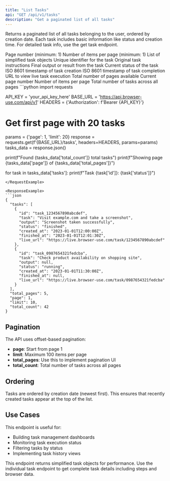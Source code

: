 ```yaml
---
title: "List Tasks"
api: "GET /api/v1/tasks"
description: "Get a paginated list of all tasks"
---
```


Returns a paginated list of all tasks belonging to the user, ordered by creation date. Each task includes basic information like status and creation time. For detailed task info, use the get task endpoint.

<ParamField query="page" type="integer" default="1">
  Page number (minimum: 1)
</ParamField>

<ParamField query="limit" type="integer" default="10">
  Number of items per page (minimum: 1)
</ParamField>

<ResponseField name="tasks" type="array">
  List of simplified task objects
  <ResponseField name="id" type="string">
    Unique identifier for the task
  </ResponseField>
  <ResponseField name="task" type="string">
    Original task instructions
  </ResponseField>
  <ResponseField name="output" type="string">
    Final output or result from the task
  </ResponseField>
  <ResponseField name="status" type="string">
    Current status of the task
  </ResponseField>
  <ResponseField name="created_at" type="string">
    ISO 8601 timestamp of task creation
  </ResponseField>
  <ResponseField name="finished_at" type="string">
    ISO 8601 timestamp of task completion
  </ResponseField>
  <ResponseField name="live_url" type="string">
    URL to view live task execution
  </ResponseField>
</ResponseField>

<ResponseField name="total_pages" type="integer">
  Total number of pages available
</ResponseField>

<ResponseField name="page" type="integer">
  Current page number
</ResponseField>

<ResponseField name="limit" type="integer">
  Number of items per page
</ResponseField>

<ResponseField name="total_count" type="integer">
  Total number of tasks across all pages
</ResponseField>

<RequestExample>
```python
import requests

API_KEY = 'your_api_key_here'
BASE_URL = 'https://api.browser-use.com/api/v1'
HEADERS = {'Authorization': f'Bearer {API_KEY}'}

# Get first page with 20 tasks
params = {'page': 1, 'limit': 20}
response = requests.get(f'{BASE_URL}/tasks', headers=HEADERS, params=params)
tasks_data = response.json()

print(f"Found {tasks_data['total_count']} total tasks")
print(f"Showing page {tasks_data['page']} of {tasks_data['total_pages']}")

for task in tasks_data['tasks']:
    print(f"Task {task['id']}: {task['status']}")
```
</RequestExample>

<ResponseExample>
```json
{
  "tasks": [
    {
      "id": "task_1234567890abcdef",
      "task": "Visit example.com and take a screenshot",
      "output": "Screenshot taken successfully",
      "status": "finished",
      "created_at": "2023-01-01T12:00:00Z",
      "finished_at": "2023-01-01T12:01:30Z",
      "live_url": "https://live.browser-use.com/task/1234567890abcdef"
    },
    {
      "id": "task_0987654321fedcba",
      "task": "Check product availability on shopping site",
      "output": null,
      "status": "running",
      "created_at": "2023-01-01T11:30:00Z",
      "finished_at": null,
      "live_url": "https://live.browser-use.com/task/0987654321fedcba"
    }
  ],
  "total_pages": 5,
  "page": 1,
  "limit": 10,
  "total_count": 42
}
```
</ResponseExample>

## Pagination

The API uses offset-based pagination:

- **page**: Start from page 1
- **limit**: Maximum 100 items per page
- **total_pages**: Use this to implement pagination UI
- **total_count**: Total number of tasks across all pages

## Ordering

Tasks are ordered by creation date (newest first). This ensures that recently created tasks appear at the top of the list.

## Use Cases

This endpoint is useful for:
- Building task management dashboards
- Monitoring task execution status
- Filtering tasks by status
- Implementing task history views

<Note>
This endpoint returns simplified task objects for performance. Use the individual task endpoint to get complete task details including steps and browser data.
</Note> 
